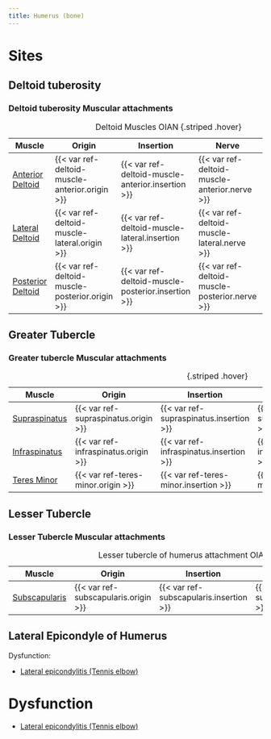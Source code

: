 ```yaml
---
title: Humerus (bone)
---
```




# Sites

## Deltoid tuberosity

:::{.callout collapse="true"}
### Deltoid tuberosity Muscular attachments

| Muscle  | Origin | Insertion | Nerve | Action |
|------|--------|-------|----------|--------|
| [Anterior Deltoid]({{< var ref-deltoid-muscle-anterior.path >}}) | {{< var ref-deltoid-muscle-anterior.origin >}} | {{< var ref-deltoid-muscle-anterior.insertion >}} | {{< var ref-deltoid-muscle-anterior.nerve >}} | {{< var ref-deltoid-muscle-anterior.action >}} |
| [Lateral Deltoid]({{< var ref-deltoid-muscle-lateral.path >}}) | {{< var ref-deltoid-muscle-lateral.origin >}} | {{< var ref-deltoid-muscle-lateral.insertion >}} | {{< var ref-deltoid-muscle-lateral.nerve >}} | {{< var ref-deltoid-muscle-lateral.action >}} |
| [Posterior Deltoid]({{< var ref-deltoid-muscle-posterior.path >}}) | {{< var ref-deltoid-muscle-posterior.origin >}} | {{< var ref-deltoid-muscle-posterior.insertion >}} | {{< var ref-deltoid-muscle-posterior.nerve >}} | {{< var ref-deltoid-muscle-posterior.action >}} |

: Deltoid Muscles OIAN {.striped .hover}
:::

## Greater Tubercle

:::{.callout collapse="true"}
### Greater tubercle Muscular attachments

| Muscle  | Origin | Insertion | Nerve | Action |
|------|--------|-------|----------|--------|
| [Supraspinatus]({{< var ref-supraspinatus.path >}}) | {{< var ref-supraspinatus.origin >}} | {{< var ref-supraspinatus.insertion >}} | {{< var ref-supraspinatus.nerve >}} | {{< var ref-supraspinatus.action >}} |
| [Infraspinatus]({{< var ref-infraspinatus.path >}}) | {{< var ref-infraspinatus.origin >}} | {{< var ref-infraspinatus.insertion >}} | {{< var ref-infraspinatus.nerve >}} | {{< var ref-infraspinatus.action >}} |
| [Teres Minor]({{< var ref-teres-minor.path >}}) | {{< var ref-teres-minor.origin >}} | {{< var ref-teres-minor.insertion >}} | {{< var ref-teres-minor.nerve >}} | {{< var ref-teres-minor.action >}} |

:  {.striped .hover}
:::

## Lesser Tubercle

:::{.callout collapse="true"}
### Lesser Tubercle Muscular attachments
| Muscle  | Origin | Insertion | Nerve | Action |
|------|--------|-------|----------|--------|
| [Subscapularis]({{< var ref-subscapularis.path >}}) | {{< var ref-subscapularis.origin >}} | {{< var ref-subscapularis.insertion >}} | {{< var ref-subscapularis.nerve >}} | {{< var ref-subscapularis.action >}} |

: Lesser tubercle of humerus attachment OIAN {.striped .hover}
:::

## Lateral Epicondyle of Humerus

<!--
:::{.callout collapse="true"}
### Lesser Tubercle Muscular attachments

| Muscle  | Origin | Insertion | Nerve | Action |
|------|--------|-------|----------|--------|
| | | | | |
:::
-->

Dysfunction:

- [Lateral epicondylitis (Tennis elbow)]({{< var ref-lateral-epicondylitis.path >}})


# Dysfunction

- [Lateral epicondylitis (Tennis elbow)]({{< var ref-lateral-epicondylitis.path >}})